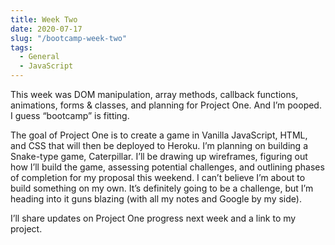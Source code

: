 ```yaml
---
title: Week Two
date: 2020-07-17
slug: "/bootcamp-week-two"
tags:
  - General
  - JavaScript
---
```


This week was DOM manipulation, array methods, callback functions, animations, forms & classes, and planning for Project One. And I’m pooped. I guess “bootcamp” is fitting.

The goal of Project One is to create a game in Vanilla JavaScript, HTML, and CSS that will then be deployed to Heroku. I’m planning on building a Snake-type game, Caterpillar. I’ll be drawing up wireframes, figuring out how I’ll build the game, assessing potential challenges, and outlining phases of completion for my proposal this weekend. I can’t believe I’m about to build something on my own. It’s definitely going to be a challenge, but I’m heading into it guns blazing (with all my notes and Google by my side).

I’ll share updates on Project One progress next week and a link to my project.
